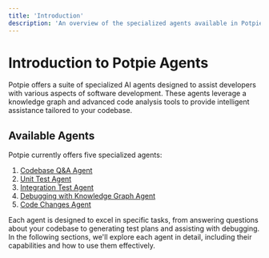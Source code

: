 ```yaml
---
title: 'Introduction'
description: 'An overview of the specialized agents available in Potpie'
---
```


# Introduction to Potpie Agents

Potpie offers a suite of specialized AI agents designed to assist developers with various aspects of software development. These agents leverage a knowledge graph and advanced code analysis tools to provide intelligent assistance tailored to your codebase.

## Available Agents

Potpie currently offers five specialized agents:

1. [Codebase Q&A Agent](/agents/qna-agent)
2. [Unit Test Agent](/agents/unit-test-agent)
3. [Integration Test Agent](/agents/integration-test-agent)
4. [Debugging with Knowledge Graph Agent](/agents/debugging-agent)
5. [Code Changes Agent](/agents/code-changes-agent)

Each agent is designed to excel in specific tasks, from answering questions about your codebase to generating test plans and assisting with debugging. In the following sections, we'll explore each agent in detail, including their capabilities and how to use them effectively.

